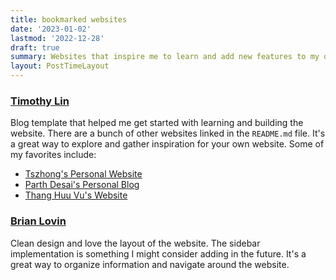 ```yaml
---
title: bookmarked websites
date: '2023-01-02'
lastmod: '2022-12-28'
draft: true
summary: Websites that inspire me to learn and add new features to my own site.
layout: PostTimeLayout
---
```

        
### [Timothy Lin](https://github.com/timlrx/tailwind-nextjs-starter-blog) 

Blog template that helped me get started with learning and building the website. There are a bunch of other websites linked in the `README.md` file. It's a great way to explore and gather inspiration for your own website. Some of my favorites include:
- [Tszhong's Personal Website](https://honghong.me)
- [Parth Desai's Personal Blog](https://musing.vercel.app)
- [Thang Huu Vu's Website](https://www.thvu.dev/)


### [Brian Lovin](https://brianlovin.com)

Clean design and love the layout of the website. The sidebar implementation is something I might consider adding in the future. It's a great way to organize information and navigate around the website.
